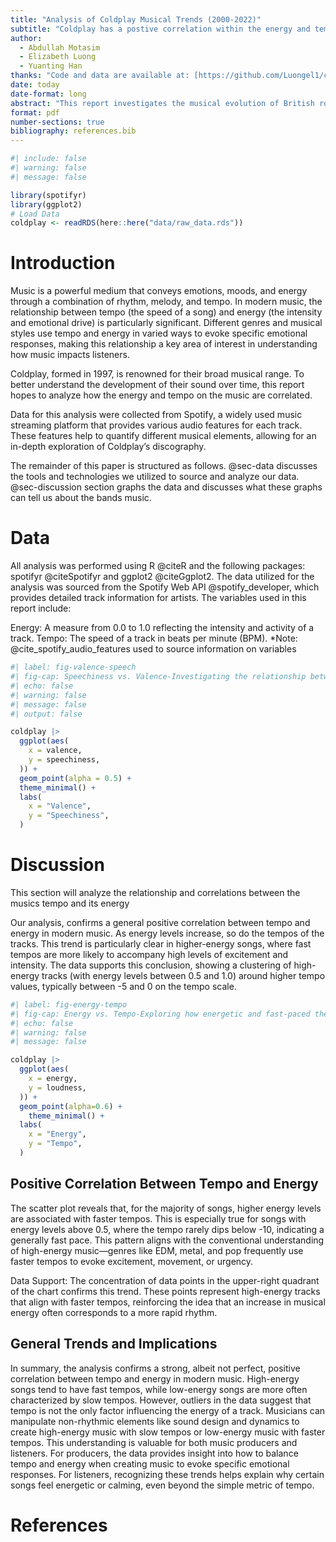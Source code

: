 ```yaml
---
title: "Analysis of Coldplay Musical Trends (2000-2022)"
subtitle: "Coldplay has a postive correlation within the energy and tempo in the songs they release"
author: 
  - Abdullah Motasim
  - Elizabeth Luong
  - Yuanting Han
thanks: "Code and data are available at: [https://github.com/Luongel1/coldplay_analysis](https://github.com/Luongel1/coldplay_analysis)."
date: today
date-format: long
abstract: "This report investigates the musical evolution of British rock band Coldplay using data from Spotify. We analyze relationships between energy and tempo . Our key findings suggest a positive correlation between energy and tempo, with higher energy tracks generally having a faster tempo."
format: pdf
number-sections: true
bibliography: references.bib
---
```


```r
#| include: false
#| warning: false
#| message: false

library(spotifyr)
library(ggplot2)
# Load Data
coldplay <- readRDS(here::here("data/raw_data.rds"))

```


# Introduction

Music is a powerful medium that conveys emotions, moods, and energy through a combination of rhythm, melody, and tempo. In modern music, the relationship between tempo (the speed of a song) and energy (the intensity and emotional drive) is particularly significant. Different genres and musical styles use tempo and energy in varied ways to evoke specific emotional responses, making this relationship a key area of interest in understanding how music impacts listeners.

Coldplay, formed in 1997, is renowned for their broad musical range. To better understand the development of their sound over time, this report hopes to analyze how the energy and tempo on the music are correlated. 

Data for this analysis were collected from Spotify, a widely used music streaming platform that provides various audio features for each track. These features help to quantify different musical elements, allowing for an in-depth exploration of Coldplay’s discography.


The remainder of this paper is structured as follows. @sec-data discusses the tools and technologies we utilized to source and analyze our data. @sec-discussion section graphs the data  and discusses what these graphs can tell us about the bands music.



# Data {#sec-data}
All analysis was performed using R @citeR and the following packages: spotifyr @citeSpotifyr and ggplot2 @citeGgplot2. The data utilized for the analysis was sourced from the Spotify Web API @spotify_developer, which provides detailed track information for artists. The variables used in this report include:

Energy: A measure from 0.0 to 1.0 reflecting the intensity and activity of a track.
Tempo: The speed of a track in beats per minute (BPM).
*Note: @cite_spotify_audio_features used to source information on variables


```r
#| label: fig-valence-speech
#| fig-cap: Speechiness vs. Valence-Investigating the relationship between spoken-word elements and the emotional tone of their songs.
#| echo: false
#| warning: false
#| message: false
#| output: false

coldplay |>
  ggplot(aes(
    x = valence,
    y = speechiness,
  )) +
  geom_point(alpha = 0.5) +
  theme_minimal() +
  labs(
    x = "Valence",
    y = "Speechiness",
  )

```


# Discussion{#sec-discussion}
This section will analyze the relationship and correlations between the musics tempo and its energy

Our analysis, confirms a general positive correlation between tempo and energy in modern music. As energy levels increase, so do the tempos of the tracks. This trend is particularly clear in higher-energy songs, where fast tempos are more likely to accompany high levels of excitement and intensity. The data supports this conclusion, showing a clustering of high-energy tracks (with energy levels between 0.5 and 1.0) around higher tempo values, typically between -5 and 0 on the tempo scale.

```r
#| label: fig-energy-tempo
#| fig-cap: Energy vs. Tempo-Exploring how energetic and fast-paced their songs are.
#| echo: false
#| warning: false
#| message: false

coldplay |>
  ggplot(aes(
    x = energy,
    y = loudness,
  )) +
  geom_point(alpha=0.6) +
    theme_minimal() +
  labs(
    x = "Energy",
    y = "Tempo",
  )

```

## Positive Correlation Between Tempo and Energy
The scatter plot reveals that, for the majority of songs, higher energy levels are associated with faster tempos. This is especially true for songs with energy levels above 0.5, where the tempo rarely dips below -10, indicating a generally fast pace. This pattern aligns with the conventional understanding of high-energy music—genres like EDM, metal, and pop frequently use faster tempos to evoke excitement, movement, or urgency.

Data Support: The concentration of data points in the upper-right quadrant of the chart confirms this trend. These points represent high-energy tracks that align with faster tempos, reinforcing the idea that an increase in musical energy often corresponds to a more rapid rhythm.

## General Trends and Implications
In summary, the analysis confirms a strong, albeit not perfect, positive correlation between tempo and energy in modern music. High-energy songs tend to have fast tempos, while low-energy songs are more often characterized by slow tempos. However, outliers in the data suggest that tempo is not the only factor influencing the energy of a track. Musicians can manipulate non-rhythmic elements like sound design and dynamics to create high-energy music with slow tempos or low-energy music with faster tempos.
This understanding is valuable for both music producers and listeners. For producers, the data provides insight into how to balance tempo and energy when creating music to evoke specific emotional responses. For listeners, recognizing these trends helps explain why certain songs feel energetic or calming, even beyond the simple metric of tempo.




\newpage


# References


